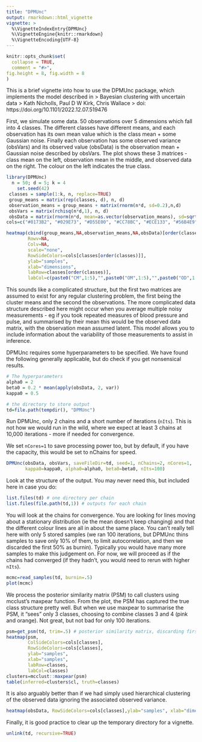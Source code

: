 ```yaml
---
title: "DPMUnc"
output: rmarkdown::html_vignette
vignette: >
  %\VignetteIndexEntry{DPMUnc}
  %\VignetteEngine{knitr::rmarkdown}
  %\VignetteEncoding{UTF-8}
---
```


```r
knitr::opts_chunk$set(
  collapse = TRUE,
  comment = "#>",
fig.height = 8, fig.width = 8
)
```

This is a brief vignette into how to use the DPMUnc package, which implements the model described in
> Bayesian clustering with uncertain data
> Kath Nicholls,  Paul D W Kirk,  Chris Wallace
> doi: https://doi.org/10.1101/2022.12.07.519476

First, we simulate some data. 50 observations over 5 dimensions which fall into 4 classes.  The different classes have different means, and each observation has its own mean value which is the class mean + some Gaussian noise.  Finally each observation has some observed variance (obsVars) and its observed value (obsData) is the observation mean + Gaussian noise described by obsVars.
The plot shows these 3 matrices - class mean on the left, observation mean in the middle, and observed data on the right.  The colour on the left indicates the true class.  


```r
library(DPMUnc)
  n = 50; d = 5; k = 4
    set.seed(42)
 classes = sample(1:k, n, replace=TRUE)
 group_means = matrix(rep(classes, d), n, d)
 observation_means = group_means + matrix(rnorm(n*d, sd=0.2),n,d)
 obsVars = matrix(rchisq(n*d,1), n, d)
 obsData = matrix(rnorm(n*d, mean=as.vector(observation_means), sd=sqrt(as.vector(obsVars))), n, d)
cols=c("#0173B2", "#029E73", "#D55E00", "#CC78BC", "#ECE133", "#56B4E9")

heatmap(cbind(group_means,NA,observation_means,NA,obsData)[order(classes),],
        Rowv=NA,
        Colv=NA,
        scale="none",
        RowSideColors=cols[classes[order(classes)]],
        ylab="samples",
        xlab="dimensions",
        labRow=classes[order(classes)],
        labCol=c(paste0("CM",1:5),"",paste0("OM",1:5),"",paste0("OD",1:5)))
```

This sounds like a complicated structure, but the first two matrices are assumed to exist for any regular clustering problem, the first being the cluster means and the second the observations.  The more complicated data structure described here might occur when you average multiple noisy measurements - eg if you took repeated measures of blood pressure and pulse, and summarised by their mean this would be the observed data matrix, with the observation mean assumed latent.  This model allows you to include information about the variability of those measurements to assist in inference.

DPMUnc requires some hyperparameters to be specified.  We have found the following generally applicable, but do check if you get nonsensical results.
```r
# The hyperparameters
alpha0 = 2
beta0 = 0.2 * mean(apply(obsData, 2, var))
kappa0 = 0.5

# the directory to store output
td=file.path(tempdir(), "DPMUnc")
```

Run DPMUnc, only 2 chains and a short number of iterations (`nIts`).  This is not how we would run in the wild, where we expect at least 3 chains at 10,000 iterations - more if needed for convergence.

We set `nCores=1` to save processing power too, but by default, if you have the capacity, this would be set to nChains for speed.
```r
DPMUnc(obsData, obsVars, saveFileDir=td, seed=1, nChains=2, nCores=1,
       kappa0=kappa0, alpha0=alpha0, beta0=beta0, nIts=100) 
```

Look at the structure of the output.  You may never need this, but included here in case you do:
```r
list.files(td) # one directory per chain
list.files(file.path(td,1)) # outputs for each chain
```

You will look at the chains for convergence.  You are looking for lines moving about a stationary distribution (ie the mean doesn't keep changing) and that the different colour lines are all in about the same place.  You can't really tell here with only 5 stored samples (we ran 100 iterations, but DPMUnc thins samples to save only 10\% of them, to limit autocorrelation, and then we discarded the first 50\% as burnin).  Typically you would have many more samples to make this judgement on.  For now, we will proceed as if the chains had converged (if they hadn't, you would need to rerun with higher `nIts`).
```r
mcmc=read_samples(td, burnin=.5)
plot(mcmc)
```

We process the posterior similarity matrix (PSM) to call clusters using mcclust's maxpear function.  From the plot, the PSM has captured the true class structure pretty well.  But when we use maxpear to summarise the PSM, it "sees" only 3 classes, choosing to combine classes 3 and 4 (pink and orange).  Not great, but not bad for only 100 iterations.
```r
psm=get_psm(td, trim=.5) # posterior similarity matrix, discarding first 50% of each run as burn in
heatmap(psm,
        ColSideColors=cols[classes],
        RowSideColors=cols[classes],
        ylab="samples",
        xlab="samples",
        labRow=classes,
        labCol=classes)
clusters=mcclust::maxpear(psm)
table(inferred=clusters$cl, truth=classes)
```

It is also arguably better than if we had simply used hierarchical clustering of the observed data ignoring the associated observed variance.

```r
heatmap(obsData, RowSideColors=cols[classes],ylab="samples", xlab="dimensions",labRow=classes, Colv=NA)
```

Finally, it is good practice to clear up the temporary directory for a vignette.

```r
unlink(td, recursive=TRUE)
```
